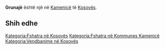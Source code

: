 {{Fshat në 
 | Emri                = Grunajë
 | EmriAlt                = 
 | NAME_SHORT_FORM=      
 | NAME_GENERIC=      
 | NAME_SORT_NAME_RO=      GRUNAJE
 | FULL_NAME_RO = Grunajë
 | FULL_NAME_ND_RO=Grunaje
 | SORT_NAME_RG=GRUNAJE
 | FULL_NAME_RG=Grunajë
 | FULL_NAME_ND_RG=Grunaje
 | SRP_NAME_SHORT_FORM=      
 | SRP_NAME_GENERIC=      
 | SRP_NAME_SORT_NAME_RO=      
 | SRP_FULL_NAME_RO = 
 | SRP_FULL_NAME_ND_RO=
 | SRP_SORT_NAME_RG=
 | SRP_FULL_NAME_RG=
 | SRP_FULL_NAME_ND_RG=
 | Emri (Rasa dhanore) = 
 | Figura              = 
 | Shteti              = Kosovo
 | Komuna              = Kamenicë
 | Kodi postar         = 
 | Sipërfaqja          = 

 | Popullsia           = 

 | Regj. i popullsisë  = 
 | Dend. e popullsisë  = 
 | Faqja zyrtare       = 
 <!--- Koordinatat ----> 
 | Gjerësia            = 42.773889
 | Gjatësia            = 20.565556
 | Lartësia            = 
}}
'''Grunajë''' është një [[]] në [[Kamenicë]] të [[Kosovës]].

<!-- == Gjeografia == -->
<!-- == Historia == -->
<!-- == Demografia == -->
== Shih edhe ==
{{Komuna Kamenicë}}
{{Kosovo-Administrata-Cung}}

[[Kategoria:Fshatra në Kosovës]]
[[Kategoria:Fshatra në Kommunes Kamenicë]]
[[Kategoria:Vendbanime në Kosovës]]